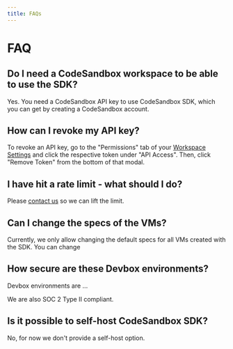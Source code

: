 ```yaml
---
title: FAQs
---
```



# FAQ

## Do I need a CodeSandbox workspace to be able to use the SDK?

Yes. You need a CodeSandbox API key to use CodeSandbox SDK, which you can get by creating a CodeSandbox account.

## How can I revoke my API key?

To revoke an API key, go to the "Permissions" tab of your [Workspace Settings](https://codesandbox.io/t/permissions) and click the respective token under "API Access". Then, click "Remove Token" from the bottom of that modal.

## I have hit a rate limit - what should I do?

Please [contact us](https://codesandbox.io/support#form) so we can lift the limit.

## Can I change the specs of the VMs?

Currently, we only allow changing the default specs for all VMs created with the SDK. You can change

## How secure are these Devbox environments?

Devbox environments are ...

We are also SOC 2 Type II compliant.

## Is it possible to self-host CodeSandbox SDK?

No, for now we don't provide a self-host option.
